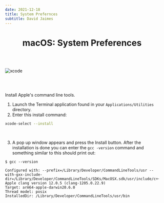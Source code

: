 ```yaml
---
date: 2021-12-18
title: System Prefernces
subtitle: David Jaimes
---
```


<h1 align="center" style={{marginTop: "2em"}}><b>macOS:</b> System Preferences</h1>

<br/><br/>

![xcode](../../../images/macOS/01-system-preferences.png)

<br/><br/>

Install Apple's command line tools.

1. Launch the Terminal application found in your <code>Applications/Utilities</code> directory.
2. Enter this install command:

```bash
xcode-select --install
```

<br/>

3. A pop up window appears and press the Install button. After the installation is done you can enter the <code>gcc -version</code> command and something similar to this should print out:

```shell-session
$ gcc --version

Configured with: --prefix=/Library/Developer/CommandLineTools/usr --with-gxx-include-dir=/Library/Developer/CommandLineTools/SDKs/MacOSX.sdk/usr/include/c++/4.2.1
Apple clang version 12.0.5 (clang-1205.0.22.9)
Target: arm64-apple-darwin20.6.0
Thread model: posix
InstalledDir: /Library/Developer/CommandLineTools/usr/bin
```